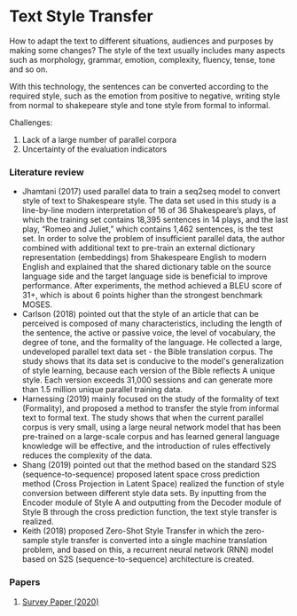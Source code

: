# Text Style Transfer

How to adapt the text to different situations, audiences and purposes by making some changes? The style of the text usually includes many aspects such as morphology, grammar, emotion, complexity, fluency, tense, tone and so on.

With this technology, the sentences can be converted according to the required style, such as the emotion from positive to negative, writing style from normal to shakepeare style and tone style from formal to informal. 

Challenges:

1. Lack of a large number of parallel corpora
2. Uncertainty of the evaluation indicators

### Literature review

- Jhamtani (2017) used parallel data to train a seq2seq model to convert style of text to Shakespeare style. The data set used in this study is a line-by-line modern interpretation of 16 of 36 Shakespeare’s plays, of which the training set contains 18,395 sentences in 14 plays, and the last play, “Romeo and Juliet,” which contains 1,462 sentences, is the test set.  In order to solve the problem of insufficient parallel data, the author combined with additional text to pre-train an external dictionary representation (embeddings) from Shakespeare English to modern English and explained that the shared dictionary table on the source language side and the target language side is beneficial to improve performance. After experiments, the method achieved a BLEU score of 31+, which is about 6 points higher than the strongest benchmark MOSES.
- Carlson (2018) pointed out that the style of an article that can be perceived is composed of many characteristics, including the length of the sentence, the active or passive voice, the level of vocabulary, the degree of tone, and the formality of the language. He collected a large, undeveloped parallel text data set - the Bible translation corpus. The study shows that its data set is conducive to the model's generalization of style learning, because each version of the Bible reflects A unique style. Each version exceeds 31,000 sessions and can generate more than 1.5 million unique parallel training data.
- Harnessing (2019) mainly focused on the study of the formality of text (Formality), and proposed a method to transfer the style from informal text to formal text. The study shows that when the current parallel corpus is very small, using a large neural network model that has been pre-trained on a large-scale corpus and has learned general language knowledge will be effective, and the introduction of rules effectively reduces the complexity of the data.
- Shang (2019) pointed out that the method based on the standard S2S (sequence-to-sequence) proposed latent space cross prediction method (Cross Projection in Latent Space) realized the function of style conversion between different style data sets. By inputting from the Encoder module of Style A and outputting from the Decoder module of Style B through the cross prediction function, the text style transfer is realized.
- Keith (2018) proposed Zero-Shot Style Transfer in which the zero-sample style transfer is converted into a single machine translation problem, and based on this, a recurrent neural network (RNN) model based on S2S (sequence-to-sequence) architecture is created.

### Papers

1. [Survey Paper (2020)](https://arxiv.org/ftp/arxiv/papers/2005/2005.02914.pdf)
